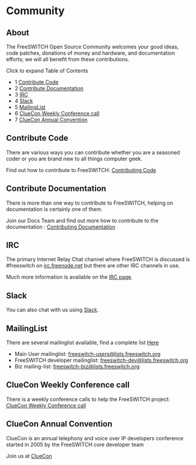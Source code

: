 
# Community 

 

## About

The FreeSWITCH Open Source Community welcomes your good ideas, code patches, donations of money and hardware, and documentation efforts; we will all benefit from these contributions.

Click to expand Table of Contents

* 1 [Contribute Code](#contribute-code)
* 2 [Contribute Documentation](#contribute-documentation)
* 3 [IRC](#irc)
* 4 [Slack](#slack)
* 5 [MailingList](#mailinglist)
* 6 [ClueCon Weekly Conference call](#cluecon-weekly-conference-call)
* 7 [ClueCon Annual Convention](#cluecon-annual-convention)

## Contribute Code 

There are various ways you can contribute whether you are a seasoned coder or you are brand new to all things computer geek.

Find out how to contribute to FreeSWITCH: [Contributing Code](./Contributing-Code/index.mdx#about)

## Contribute Documentation

There is more than one way to contribute to FreeSWITCH, helping on documentation is certainly one of them.

Join our Docs Team and find out more how to contribute to the documentation : [Contributing Documentation](./Contributing-Documentation/index.mdx#about)

## IRC

The primary Internet Relay Chat channel where FreeSWITCH is discussed is #freeswitch on [irc.freenode.net](http://irc.freenode.net) but there are other IRC channels in use.

Much more information is available on the [IRC page](./IRC_1970341.mdx#pb).

## Slack

You can also chat with us using [Slack](https://signalwire.community/).

## MailingList

There are several mailinglist available, find a complete list [Here](http://lists.freeswitch.org/mailman/listinfo)

* Main User mailinglist: [freeswitch-users@lists.freeswitch.org](mailto:freeswitch-users@lists.freeswitch.org)
* FreeSWITCH developer mailinglist: [freeswitch-dev@lists.freeswitch.org](mailto:freeswitch-dev@lists.freeswitch.org)
* Biz mailing-list: [freeswitch-biz@lists.freeswitch.org](mailto:freeswitch-biz@lists.freeswitch.org).

## ClueCon Weekly Conference call

There is a weekly conference calls to help the FreeSWITCH project: [ClueCon Weekly Conference call](./ClueCon-Weekly-Conference-call_3965594.mdx#about)

## ClueCon Annual Convention

ClueCon is an annual telephony and voice over IP developers conference started in 2005 by the FreeSWITCH core developer team

Join us at [ClueCon](https://www.cluecon.com/)



